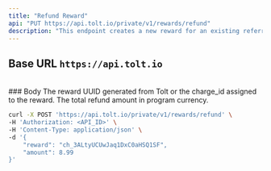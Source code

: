 ```yaml
---
title: "Refund Reward"
api: "PUT https://api.tolt.io/private/v1/rewards/refund"
description: "This endpoint creates a new reward for an existing referral"
---
```


## Base URL `https://api.tolt.io`

<br />
### Body

<ParamField body="reward*" type="string">
  The reward UUID generated from Tolt or the charge_id assigned to the reward.
</ParamField>

<ParamField body="amount*" type="number">
  The total refund amount in program currency.
</ParamField>

<RequestExample>

```bash Example Request
curl -X POST 'https://api.tolt.io/private/v1/rewards/refund' \
-H 'Authorization: <API_ID>' \
-H 'Content-Type: application/json' \
-d '{
    "reward": "ch_3ALtyUCUwJaq1DxC0aHSQ1SF",
    "amount": 8.99
}'
```

</RequestExample>
